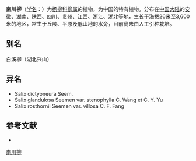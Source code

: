 {{Speciesbox
| name = 南川柳
| status = 
| status_system = 
| image = Salix rosthornii, Hangzhou Botanical Garden 2018.06.03 15-37-07.jpg
| genus = Salix
| species = rosthornii
| authority = Seemen
}}

'''南川柳'''（[[学名|学名]]：{{lang|la|''Salix rosthornii''}}）为[[杨柳科|杨柳科]][[柳属|柳属]]的植物，为中国的特有植物。分布在[[中国大陆|中国大陆]]的[[安徽|安徽]]、[[湖南|湖南]]、[[陕西|陕西]]、[[四川|四川]]、[[贵州|贵州]]、[[江西|江西]]、[[浙江|浙江]]、[[湖北|湖北]]等地，生长于海拔26米至3,600米的地区，常生于丘陵、平原及低山地的水旁，目前尚未由人工引种栽培。

== 别名 ==
白溪柳（湖北兴山）

== 异名 ==
* Salix dictyoneura Seem.
* Salix glandulosa Seemen var. stenophylla C. Wang et C. Y. Yu
* Salix rosthornii Seemen var. villosa C. F. Fang

== 参考文献 ==
<div class="references-small">
* {{cite web| url =http://www.bioinfo.cn/db05/KmzwSpecies.php?action=view&id=20589| title =南川柳| work =《中国高等植物数据库全库》| publisher =中国科学院微生物研究所| author =昆明植物研究所| accessdate =2009-02-25| deadurl =yes| archiveurl =https://web.archive.org/web/20160305055725/http://www.bioinfo.cn/db05/KmzwSpecies.php?action=view&id=20589| archivedate =2016-03-05}}
</div>
{{Taxonbar|from=Q15230945}}

[[Category:柳属|南川柳]]


{{植物小作品}}